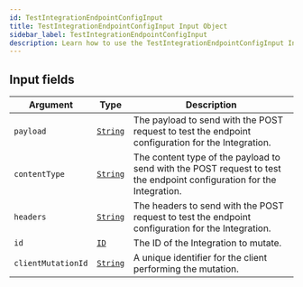 ```yaml
---
id: TestIntegrationEndpointConfigInput
title: TestIntegrationEndpointConfigInput Input Object
sidebar_label: TestIntegrationEndpointConfigInput
description: Learn how to use the TestIntegrationEndpointConfigInput Input Object for Builder's API.
---
```


## Input fields

| Argument           | Type                                     | Description                                                                                                           |
| ------------------ | ---------------------------------------- | --------------------------------------------------------------------------------------------------------------------- |
| `payload`          | [`String`](/self-managed/composer/builder/api/schema/scalar/String.mdx) | The payload to send with the POST request to test the endpoint configuration for the Integration.                     |
| `contentType`      | [`String`](/self-managed/composer/builder/api/schema/scalar/String.mdx) | The content type of the payload to send with the POST request to test the endpoint configuration for the Integration. |
| `headers`          | [`String`](/self-managed/composer/builder/api/schema/scalar/String.mdx) | The headers to send with the POST request to test the endpoint configuration for the Integration.                     |
| `id`               | [`ID`](/self-managed/composer/builder/api/schema/scalar/ID.mdx)         | The ID of the Integration to mutate.                                                                                  |
| `clientMutationId` | [`String`](/self-managed/composer/builder/api/schema/scalar/String.mdx) | A unique identifier for the client performing the mutation.                                                           |
